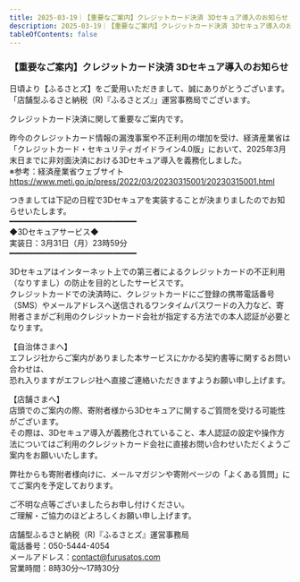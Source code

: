 ```yaml
---
title: 2025-03-19｜【重要なご案内】クレジットカード決済 3Dセキュア導入のお知らせ  
description: 2025-03-19｜【重要なご案内】クレジットカード決済 3Dセキュア導入のお知らせ  
tableOfContents: false
---
```


### 【重要なご案内】クレジットカード決済 3Dセキュア導入のお知らせ  

日頃より【ふるさとズ】をご愛用いただきまして、誠にありがとうございます。  
「店舗型ふるさと納税（R)『ふるさとズ』」運営事務局でございます。  

クレジットカード決済に関して重要なご案内です。  

昨今のクレジットカード情報の漏洩事案や不正利用の増加を受け、経済産業省は「クレジットカード・セキュリティガイドライン4.0版」において、2025年3月末日までに非対面決済における3Dセキュア導入を義務化しました。  
※参考：経済産業省ウェブサイト  
https://www.meti.go.jp/press/2022/03/20230315001/20230315001.html  

つきましては下記の日程で3Dセキュアを実装することが決まりましたのでお知らせいたします。  
━━━━━━━━━━━━━━━━━━━━━━━━━━━  
◆3Dセキュアサービス◆  
実装日：3月31日（月）23時59分  
━━━━━━━━━━━━━━━━━━━━━━━━━━━  

3Dセキュアはインターネット上での第三者によるクレジットカードの不正利用（なりすまし）の防止を目的としたサービスです。  
クレジットカードでの決済時に、クレジットカードにご登録の携帯電話番号（SMS）やメールアドレスへ送信されるワンタイムパスワードの入力など、寄附者さまがご利用のクレジットカード会社が指定する方法での本人認証が必要となります。  


【自治体さまへ】  
エフレジ社からご案内がありました本サービスにかかる契約書等に関するお問い合わせは、  
恐れ入りますがエフレジ社へ直接ご連絡いただきますようお願い申し上げます。  

【店舗さまへ】  
店頭でのご案内の際、寄附者様から3Dセキュアに関するご質問を受ける可能性がございます。  
その際は、3Dセキュア導入が義務化されていること、本人認証の設定や操作方法についてはご利用のクレジットカード会社に直接お問い合わせいただくようご案内をお願いいたします。  


弊社からも寄附者様向けに、メールマガジンや寄附ページの「よくある質問」にてご案内を予定しております。

ご不明な点等ございましたらお申し付けください。  
ご理解・ご協力のほどよろしくお願い申し上げます。  

店舗型ふるさと納税（R)『ふるさとズ』運営事務局  
電話番号：050-5444-4054  
メールアドレス：contact@furusatos.com  
営業時間：8時30分～17時30分  